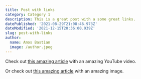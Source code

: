 ```yaml
---
title: Post with links
category: Category 1
description: This is a great post with a some great links.
datePublished: '2021-08-29T21:08:46.973Z'
dateModified: '2021-12-15T20:36:00.939Z'
slug: post-with-links
author:
  name: Amos Bastian
  image: /author.jpeg
---
```


Check out [this amazing article](/post-with-youtube) with an amazing YouTube video.

Or check out [this amazing article](/post-with-image) with an amazing image.
